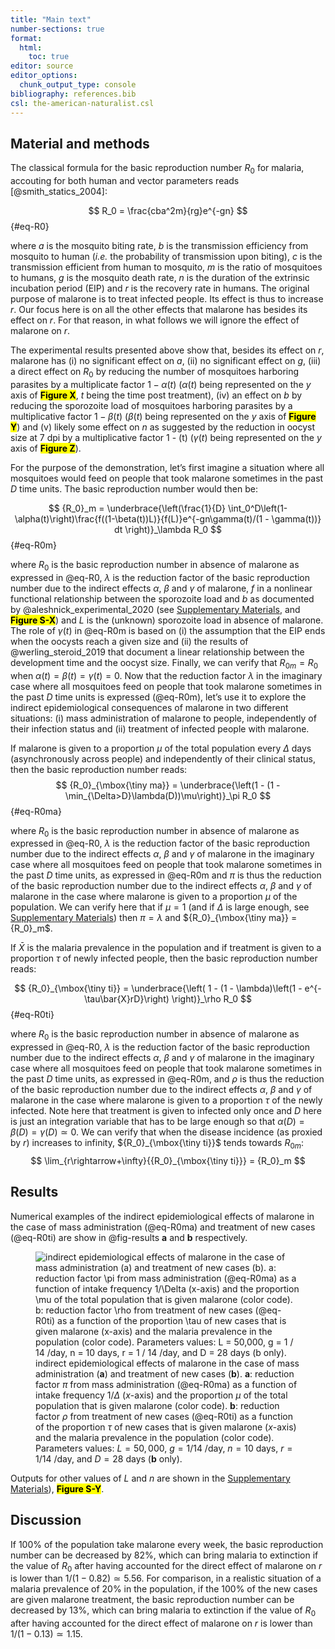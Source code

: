 ```yaml
---
title: "Main text"
number-sections: true
format:
  html:
    toc: true
editor: source
editor_options: 
  chunk_output_type: console
bibliography: references.bib
csl: the-american-naturalist.csl
---
```


## Material and methods

The classical formula for the basic reproduction number $R_0$ for malaria, accouting
for both human and vector parameters reads [@smith_statics_2004]:

$$
R_0 = \frac{cba^2m}{rg}e^{-gn}
$$ {#eq-R0}

where $a$ is the mosquito biting rate, $b$ is the transmission efficiency from
mosquito to human (*i.e.* the probability of transmission upon biting), $c$ is the
transmission efficient from human to mosquito, $m$ is the ratio of mosquitoes to
humans, $g$ is the mosquito death rate, $n$ is the duration of the extrinsic incubation
period (EIP) and $r$ is the recovery rate in humans. The original purpose of malarone
is to treat infected people. Its effect is thus to increase $r$. Our focus here is on
all the other effects that malarone has besides its effect on $r$. For that reason, in
what follows we will ignore the effect of malarone on $r$.

The experimental results presented above show that, besides its effect on $r$, malarone
has (i) no significant effect on $a$, (ii) no significant effect on $g$, (iii) a direct
effect on $R_0$ by reducing the number of mosquitoes harboring parasites by a
multiplicate factor $1 - \alpha(t)$ ($\alpha(t)$ being represented on the $y$ axis of
[**Figure X**]{.mark}, $t$ being the time post treatment), (iv) an effect on $b$ by
reducing the sporozoite load of mosquitoes harboring parasites by a multiplicative
factor $1 - \beta(t)$ ($\beta(t)$ being represented on the $y$ axis of
[**Figure Y**]{.mark}) and (v) likely some effect on $n$ as suggested by the reduction
in oocyst size at 7 dpi by a multiplicative factor 1 - \gamma(t) ($\gamma(t)$ being
represented on the $y$ axis of [**Figure Z**]{.mark}).

For the purpose of the demonstration, let's first imagine a situation where all
mosquitoes would feed on people that took malarone sometimes in the past $D$ time
units. The basic reproduction number would then be:

$$
{R_0}_m = \underbrace{\left(\frac{1}{D} \int_0^D\left(1-\alpha(t)\right)\frac{f((1-\beta(t))L)}{f(L)}e^{-gn\gamma(t)/(1 - \gamma(t))} dt \right)}_\lambda R_0
$$ {#eq-R0m}

where $R_0$ is the basic reproduction number in absence of malarone as expressed in
@eq-R0, $\lambda$ is the reduction factor of the basic reproduction number due to the
indirect effects $\alpha$, $\beta$ and $\gamma$ of malarone, $f$ in a nonlinear
functional relationship between the sporozoite load and $b$ as documented by
@aleshnick_experimental_2020 (see
[Supplementary Materials](https://choisy.github.io/malarone/malarone.html), and
[**Figure S-X**]{.mark}) and $L$ is the (unknown) sporozoite load in absence of
malarone. The role of $\gamma(t)$ in @eq-R0m is based on (i) the assumption that the
EIP ends when the oocysts reach a given size and (ii) the results of
@werling_steroid_2019 that document a linear relationship between the development time
and the oocyst size. Finally, we can verify that ${R_0}_m = R_0$ when
$\alpha(t) = \beta(t) = \gamma(t) = 0$. Now that the reduction factor $\lambda$ in the
imaginary case where all mosquitoes feed on people that took malarone sometimes in the
past $D$ time units is expressed (@eq-R0m), let's use it to explore the indirect
epidemiological consequences of malarone in two different situations: (i) mass
administration of malarone to people, independently of their infection status and (ii)
treatment of infected people with malarone.

If malarone is given to a proportion $\mu$ of the total population every $\Delta$ days
(asynchronously across people) and independently of their clinical status, then the
basic reproduction number reads:
$$
{R_0}_{\mbox{\tiny ma}} = \underbrace{\left(1 - (1 - \min_{\Delta>D}\lambda(D))\mu\right)}_\pi R_0
$$ {#eq-R0ma}

where $R_0$ is the basic reproduction number in absence of malarone as expressed in
@eq-R0, $\lambda$ is the reduction factor of the basic reproduction number due to the
indirect effects $\alpha$, $\beta$ and $\gamma$ of malarone in the imaginary case where
all mosquitoes feed on people that took malarone sometimes in the past $D$ time units,
as expressed in @eq-R0m and $\pi$ is thus the reduction of the basic reproduction
number due to the indirect effects $\alpha$, $\beta$ and $\gamma$ of malarone in the
case where malarone is given to a proportion $\mu$ of the population. We can verify
here that if $\mu = 1$ (and if $\Delta$ is large enough, see
[Supplementary Materials](https://choisy.github.io/malarone/malarone.html)) then
$\pi = \lambda$ and ${R_0}_{\mbox{\tiny ma}} = {R_0}_m$.


If $\bar{X}$ is the malaria prevalence in the population and if treatment is given to
a proportion $\tau$ of newly infected people, then the basic reproduction number reads:

$$
{R_0}_{\mbox{\tiny ti}} = \underbrace{\left( 1 - (1 - \lambda)\left(1 - e^{-\tau\bar{X}rD}\right) \right)}_\rho R_0
$$ {#eq-R0ti}

where $R_0$ is the basic reproduction number in absence of malarone as expressed in
@eq-R0, $\lambda$ is the reduction factor of the basic reproduction number due to the
indirect effects $\alpha$, $\beta$ and $\gamma$ of malarone in the imaginary case where
all mosquitoes feed on people that took malarone sometimes in the past $D$ time units,
as expressed in @eq-R0m, and $\rho$ is thus the reduction of the basic reproduction
number due to the indirect effects $\alpha$, $\beta$ and $\gamma$ of malarone in the
case where malarone is given to a proportion $\tau$ of the newly infected. Note here
that treatment is given to infected only once and $D$ here is just an integration
variable that has to be large enough so that
$\alpha(D) = \beta(D) = \gamma(D)\simeq 0$. We can verify that when the disease
incidence (as proxied by $r$) increases to infinity, ${R_0}_{\mbox{\tiny ti}}$ tends
towards ${R_0}_m$:
$$
\lim_{r\rightarrow+\infty}{{R_0}_{\mbox{\tiny ti}}} = {R_0}_m
$$

## Results

Numerical examples of the indirect epidemiological effects of malarone in the case of
mass administration (@eq-R0ma) and treatment of new cases (@eq-R0ti) are show in
@fig-results **a** and **b** respectively.

![indirect epidemiological effects of malarone in the case of mass administration (**a**) and treatment of new cases (**b**). **a**: reduction factor  $\pi$ from mass administration (@eq-R0ma) as a function of intake frequency $1/\Delta$ ($x$-axis) and the proportion $\mu$ of the total population that is given malarone (color code). **b**: reduction factor  $\rho$ from treatment of new cases (@eq-R0ti) as a function of the proportion $\tau$ of new cases that is given malarone ($x$-axis) and the malaria prevalence in the population (color code). Parameters values: $L = 50,000$, $g = 1 / 14$ /day, $n = 10$ days, $r = 1 / 14$ /day, and $D = 28$ days (**b** only). ](malarone_files/figure-html/unnamed-chunk-61-1.png){#fig-results}

Outputs for other values of $L$ and $n$ are shown in the
[Supplementary Materials](https://choisy.github.io/malarone/malarone.html)),
[**Figure S-Y**]{.mark}.

## Discussion

If 100% of the population take malarone every week, the basic reproduction number can
be decreased by 82%, which can bring malaria to extinction if the value of $R_0$ after
having accounted for the direct effect of malarone on $r$ is lower than
$1 / (1 - 0.82)\simeq 5.56$. For comparison, in a realistic situation of a malaria
prevalence of 20% in the population, if the 100% of the new cases are given malarone
treatment, the basic reproduction number can be decreased by 13%, which can bring
malaria to extinction if the value of $R_0$ after having accounted for the direct
effect of malarone on $r$ is lower than $1 / (1 - 0.13)\simeq 1.15$.




